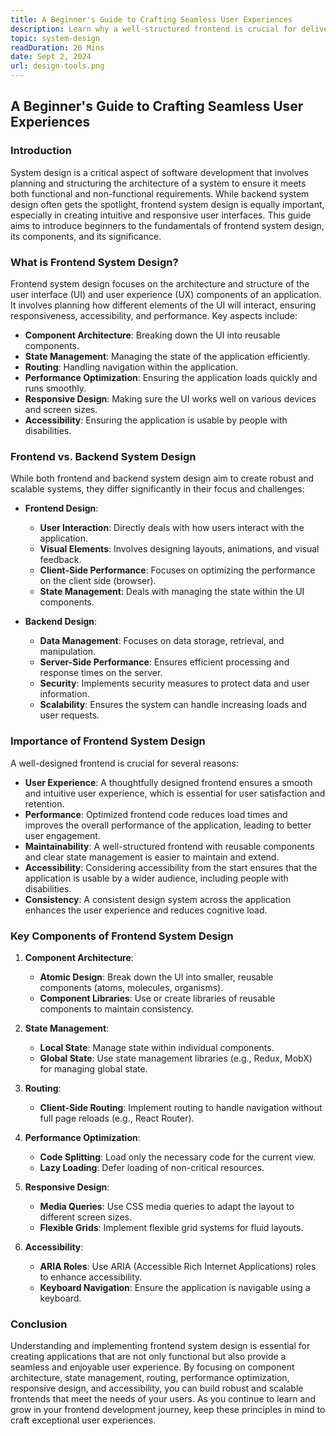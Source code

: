 ```yaml
---
title: A Beginner's Guide to Crafting Seamless User Experiences
description: Learn why a well-structured frontend is crucial for delivering exceptional user experiences..
topic: system-design
readDuration: 20 Mins
date: Sept 2, 2024
url: design-tools.png
---
```


## **A Beginner's Guide to Crafting Seamless User Experiences**

### **Introduction**

System design is a critical aspect of software development that involves planning and structuring the architecture of a system to ensure it meets both functional and non-functional requirements. While backend system design often gets the spotlight, frontend system design is equally important, especially in creating intuitive and responsive user interfaces. This guide aims to introduce beginners to the fundamentals of frontend system design, its components, and its significance.

### **What is Frontend System Design?**

Frontend system design focuses on the architecture and structure of the user interface (UI) and user experience (UX) components of an application. It involves planning how different elements of the UI will interact, ensuring responsiveness, accessibility, and performance. Key aspects include:

- **Component Architecture**: Breaking down the UI into reusable components.
- **State Management**: Managing the state of the application efficiently.
- **Routing**: Handling navigation within the application.
- **Performance Optimization**: Ensuring the application loads quickly and runs smoothly.
- **Responsive Design**: Making sure the UI works well on various devices and screen sizes.
- **Accessibility**: Ensuring the application is usable by people with disabilities.

### **Frontend vs. Backend System Design**

While both frontend and backend system design aim to create robust and scalable systems, they differ significantly in their focus and challenges:

- **Frontend Design**:

  - **User Interaction**: Directly deals with how users interact with the application.
  - **Visual Elements**: Involves designing layouts, animations, and visual feedback.
  - **Client-Side Performance**: Focuses on optimizing the performance on the client side (browser).
  - **State Management**: Deals with managing the state within the UI components.

- **Backend Design**:

  - **Data Management**: Focuses on data storage, retrieval, and manipulation.
  - **Server-Side Performance**: Ensures efficient processing and response times on the server.
  - **Security**: Implements security measures to protect data and user information.
  - **Scalability**: Ensures the system can handle increasing loads and user requests.

### **Importance of Frontend System Design**

A well-designed frontend is crucial for several reasons:

- **User Experience**: A thoughtfully designed frontend ensures a smooth and intuitive user experience, which is essential for user satisfaction and retention.
- **Performance**: Optimized frontend code reduces load times and improves the overall performance of the application, leading to better user engagement.
- **Maintainability**: A well-structured frontend with reusable components and clear state management is easier to maintain and extend.
- **Accessibility**: Considering accessibility from the start ensures that the application is usable by a wider audience, including people with disabilities.
- **Consistency**: A consistent design system across the application enhances the user experience and reduces cognitive load.

### **Key Components of Frontend System Design**

1. **Component Architecture**:

   - **Atomic Design**: Break down the UI into smaller, reusable components (atoms, molecules, organisms).
   - **Component Libraries**: Use or create libraries of reusable components to maintain consistency.

2. **State Management**:

   - **Local State**: Manage state within individual components.
   - **Global State**: Use state management libraries (e.g., Redux, MobX) for managing global state.

3. **Routing**:

   - **Client-Side Routing**: Implement routing to handle navigation without full page reloads (e.g., React Router).

4. **Performance Optimization**:

   - **Code Splitting**: Load only the necessary code for the current view.
   - **Lazy Loading**: Defer loading of non-critical resources.

5. **Responsive Design**:

   - **Media Queries**: Use CSS media queries to adapt the layout to different screen sizes.
   - **Flexible Grids**: Implement flexible grid systems for fluid layouts.

6. **Accessibility**:

   - **ARIA Roles**: Use ARIA (Accessible Rich Internet Applications) roles to enhance accessibility.
   - **Keyboard Navigation**: Ensure the application is navigable using a keyboard.

### **Conclusion**

Understanding and implementing frontend system design is essential for creating applications that are not only functional but also provide a seamless and enjoyable user experience. By focusing on component architecture, state management, routing, performance optimization, responsive design, and accessibility, you can build robust and scalable frontends that meet the needs of your users. As you continue to learn and grow in your frontend development journey, keep these principles in mind to craft exceptional user experiences.
